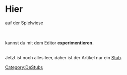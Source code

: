 = Hier  =

auf der Spielwiese 

<br> 

<br> 

kannst du mit dem Editor '''experimentieren.''' 

<br> 

Jetzt ist noch alles leer, daher ist der Artikel nur ein [[:Category:DeStub|Stub]]. 

[[Category:DeStubs]]